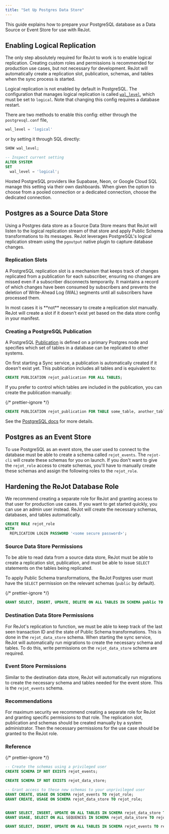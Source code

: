 ```yaml
---
title: "Set Up Postgres Data Store"
---
```



This guide explains how to prepare your PostgreSQL database as a Data Source or Event Store for use
with ReJot.

## Enabling Logical Replication

<Notice type="TIP">
  The only step absolutely required for ReJot to work is to enable logical replication. Creating
  custom roles and permissions is recommended for production use cases, but not necessary for
  development. ReJot will automatically create a replication slot, publication, schemas, and tables
  when the sync process is started.
</Notice>

Logical replication is not enabled by default in PostgreSQL. The configuration that manages logical
replication is called [`wal_level`][pg-wal-level], which must be set to `logical`. Note that
changing this config requires a database restart.

There are two methods to enable this config: either through the `postgresql.conf` file,

```sql
wal_level = 'logical'
```

or by setting it through SQL directly:

```sql
SHOW wal_level;

-- Inspect current setting
ALTER SYSTEM
SET
  wal_level = 'logical';
```

<Notice type="NOTE">
  Hosted PostgreSQL providers like Supabase, Neon, or Google Cloud SQL manage this setting via their
  own dashboards. When given the option to choose from a pooled connection or a dedicated
  connection, choose the dedicated connection.
</Notice>

## Postgres as a Source Data Store

Using a Postgres data store as a Source Data Store means that ReJot will listen to the logical
replication stream of that store and apply Public Schema transformations to its messages. ReJot
leverages PostgreSQL's logical replication stream using the `pgoutput` native plugin to capture
database changes.

### Replication Slots

A PostgreSQL replication slot is a mechanism that keeps track of changes replicated from a
publication for each subscriber, ensuring no changes are missed even if a subscriber disconnects
temporarily. It maintains a record of which changes have been consumed by subscribers and prevents
the deletion of Write-Ahead Log (WAL) segments until all subscribers have processed them.

<Notice type="TIP">
  In most cases it is **not** necessary to create a replication slot manually. ReJot will create a
  slot if it doesn't exist yet based on the data store config in your manifest.
</Notice>

### Creating a PostgreSQL Publication

A PostgreSQL [Publication][pg-create-publication] is defined on a primary Postgres node and
specifies which set of tables in a database can be replicated to other systems.

On first starting a Sync service, a publication is automatically created if it doesn't exist yet.
This publication includes all tables and is equivalent to:

```sql
CREATE PUBLICATION rejot_publication FOR ALL TABLES;
```

If you prefer to control which tables are included in the publication, you can create the
publication manually:

{/* prettier-ignore */}
```sql
CREATE PUBLICATION rejot_publication FOR TABLE some_table, another_table;
```

See the [PostgreSQL docs][pg-create-publication] for more details.

## Postgres as an Event Store

To use PostgreSQL as an event store, the user used to connect to the database must be able to create
a schema called `rejot_events`. The `rejot-cli` will create these schemas for you on launch. If you
don't want to give the `rejot_role` access to create schemas, you'll have to manually create these
schemas and assign the following roles to the `rejot_role`.

## Hardening the ReJot Database Role

We recommend creating a separate role for ReJot and granting access to that user for production use
cases. If you want to get started quickly, you can use an admin user instead. ReJot will create the
necessary schemas, databases, and tables automatically.

```sql
CREATE ROLE rejot_role
WITH
  REPLICATION LOGIN PASSWORD '<some secure password>';
```

### Source Data Store Permissions

To be able to read data from a source data store, ReJot must be able to create a replication slot,
publication, and must be able to issue `SELECT` statements on the tables being replicated.

To apply Public Schema transformations, the ReJot Postgres user must have the `SELECT` permission on
the relevant schemas (`public` by default).

{/* prettier-ignore */}
```sql
GRANT SELECT, INSERT, UPDATE, DELETE ON ALL TABLES IN SCHEMA public TO rejot_role;
```

### Destination Data Store Permissions

For ReJot's replication to function, we must be able to keep track of the last seen transaction ID
and the state of Public Schema transformations. This is done in the `rejot_data_store` schema. When
starting the sync service, ReJot will automatically run migrations to create the necessary schema
and tables. To do this, write permissions on the `rejot_data_store` schema are required.

### Event Store Permissions

Similar to the destination data store, ReJot will automatically run migrations to create the
necessary schema and tables needed for the event store. This is the `rejot_events` schema.

### Recommendations

For maximum security we recommend creating a separate role for ReJot and granting specific
permissions to that role. The replication slot, publication and schemas should be created manually
by a system administrator. Then the necessary permissions for the use case should be granted to the
ReJot role.

### Reference

{/* prettier-ignore */}
```sql
-- Create the schemas using a privileged user
CREATE SCHEMA IF NOT EXISTS rejot_events;

CREATE SCHEMA IF NOT EXISTS rejot_data_store;

-- Grant access to these new schemas to your unprivileged user
GRANT CREATE, USAGE ON SCHEMA rejot_events TO rejot_role;
GRANT CREATE, USAGE ON SCHEMA rejot_data_store TO rejot_role;


GRANT SELECT, INSERT, UPDATE ON ALL TABLES IN SCHEMA rejot_data_store TO rejot_role;
GRANT USAGE, SELECT ON ALL SEQUENCES IN SCHEMA rejot_data_store TO rejot_role;

GRANT SELECT, INSERT, UPDATE ON ALL TABLES IN SCHEMA rejot_events TO rejot_role;
```

[pg-wal-level]: https://www.postgresql.org/docs/current/runtime-config-wal.html#GUC-WAL-LEVEL
[pg-publication]: https://www.postgresql.org/docs/current/logical-replication-publication.html
[pg-create-publication]: https://www.postgresql.org/docs/current/sql-createpublication.html
